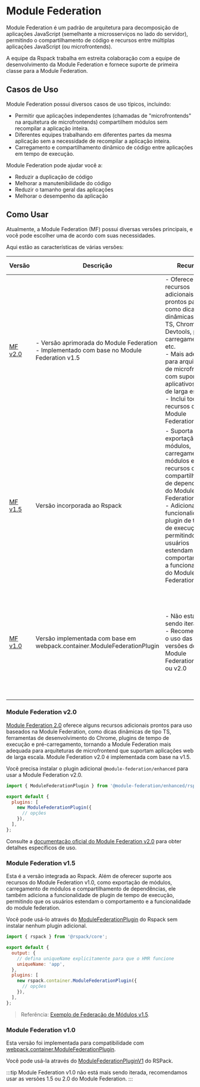 # Module Federation

Module Federation é um padrão de arquitetura para decomposição de aplicações JavaScript (semelhante a microsserviços no lado do servidor), permitindo o compartilhamento de código e recursos entre múltiplas aplicações JavaScript (ou microfrontends).

A equipe da Rspack trabalha em estreita colaboração com a equipe de desenvolvimento da Module Federation e fornece suporte de primeira classe para a Module Federation.

## Casos de Uso

Module Federation possui diversos casos de uso típicos, incluindo:

- Permitir que aplicações independentes (chamadas de "microfrontends" na arquitetura de microfrontends) compartilhem módulos sem recompilar a aplicação inteira.
- Diferentes equipes trabalhando em diferentes partes da mesma aplicação sem a necessidade de recompilar a aplicação inteira.
- Carregamento e compartilhamento dinâmico de código entre aplicações em tempo de execução.

Module Federation pode ajudar você a:

- Reduzir a duplicação de código
- Melhorar a manutenibilidade do código
- Reduzir o tamanho geral das aplicações
- Melhorar o desempenho da aplicação

## Como Usar

Atualmente, a Module Federation (MF) possui diversas versões principais, e você pode escolher uma de acordo com suas necessidades.

Aqui estão as características de várias versões:

| Versão                                       | Descrição                                                                                                | Recursos                                                                                                                                                                                                                                                                                                | Casos de Uso                                                                                                              |
| -------------------------------------------- | -------------------------------------------------------------------------------------------------------- | ------------------------------------------------------------------------------------------------------------------------------------------------------------------------------------------------------------------------------------------------------------------------------------------------------- | ------------------------------------------------------------------------------------------------------------------------- |
| <a href="#module-federation-v20">MF v2.0</a> | - Versão aprimorada do Module Federation <br /> - Implementado com base no Module Federation v1.5 <br /> | - Oferece recursos adicionais prontos para uso, como dicas dinâmicas de tipo TS, Chrome Devtools, pré-carregamento, etc. <br /> - Mais adequado para arquitetura de microfrontend com suporte a aplicativos Web de larga escala <br /> - Inclui todos os recursos do Module Federation 1.5 <br />       | Projetos que precisam usar recursos avançados do Module Federation 2.0                                                    |
| <a href="#module-federation-v15">MF v1.5</a> | Versão incorporada ao Rspack                                                                             | - Suporta exportação de módulos, carregamento de módulos e recursos de compartilhamento de dependências do Module Federation v1.0<br />- Adicionada a funcionalidade de plugin de tempo de execução, permitindo que os usuários estendam o comportamento e a funcionalidade do Module Federation <br /> | Projetos que não precisam usar os recursos extras do Module Federation 2.0                                                |
| <a href="#module-federation-v10">MF v1.0</a> | Versão implementada com base em webpack.container.ModuleFederationPlugin                                 | - Não está mais sendo iterado <br /> - Recomendamos o uso das versões do Module Federation v1.5 ou v2.0                                                                                                                                                                                                 | Projetos que estão migrando do Webpack para o Rspack e desejam manter a lógica o mais consistente possível com a original |

### Module Federation v2.0

[Module Federation 2.0](https://module-federation.io/blog/announcement.html) oferece alguns recursos adicionais prontos para uso baseados na Module Federation, como dicas dinâmicas de tipo TS, ferramentas de desenvolvimento do Chrome, plugins de tempo de execução e pré-carregamento, tornando a Module Federation mais adequada para arquiteturas de microfrontend que suportam aplicações web de larga escala. Module Federation v2.0 é implementada com base na v1.5.

Você precisa instalar o plugin adicional `@module-federation/enhanced` para usar a Module Federation v2.0.

```js title="rspack.config.mjs"
import { ModuleFederationPlugin } from '@module-federation/enhanced/rspack';

export default {
  plugins: [
    new ModuleFederationPlugin({
      // opções
    }),
  ],
};
```

Consulte a [documentação oficial do Module Federation v2.0](https://module-federation.io/) para obter detalhes específicos de uso.

### Module Federation v1.5

Esta é a versão integrada ao Rspack. Além de oferecer suporte aos recursos do Module Federation v1.0, como exportação de módulos, carregamento de módulos e compartilhamento de dependências, ele também adiciona a funcionalidade de plugin de tempo de execução, permitindo que os usuários estendam o comportamento e a funcionalidade do module federation.

Você pode usá-lo através do [ModuleFederationPlugin](/plugins/webpack/module-federation-plugin) do Rspack sem instalar nenhum plugin adicional.

```js title="rspack.config.mjs"
import { rspack } from '@rspack/core';

export default {
  output: {
    // defina uniqueName explicitamente para que o HMR funcione
    uniqueName: 'app',
  },
  plugins: [
    new rspack.container.ModuleFederationPlugin({
      // opções
    }),
  ],
};
```

> Referência: [Exemplo de Federação de Módulos v1.5](https://github.com/rspack-contrib/rstack-examples/tree/main/rspack/module-federation-v1.5).

### Module Federation v1.0

Esta versão foi implementada para compatibilidade com [webpack.container.ModuleFederationPlugin](https://webpack.js.org/plugins/module-federation-plugin/).

Você pode usá-la através do [ModuleFederationPluginV1](/plugins/webpack/module-federation-plugin-v1) do RSPack.

:::tip
Module Federation v1.0 não está mais sendo iterada, recomendamos usar as versões 1.5 ou 2.0 do Module Federation.
:::
